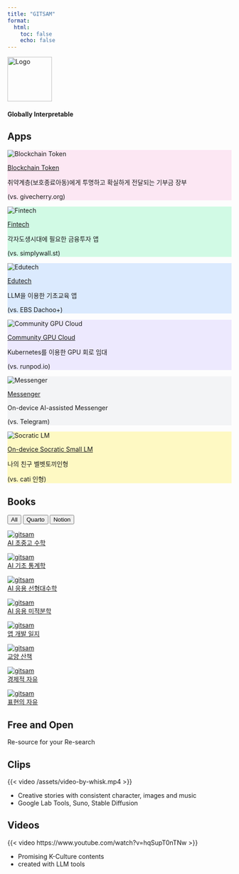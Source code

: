 ```yaml
---
title: "GITSAM"
format:
  html:
    toc: false
    echo: false
---
```


<div class="text-center">
  <img src="assets/logo.png" alt="Logo" width="100" height="100" />
  <h4>Globally Interpretable</h4><h3><span class="text blue"></span></h3>
</div>

<script>
  const words = ["Tech", "Science", "Art", "Math"];
  const colors = ["blue", "green", "yellow", "red"];
  const text = document.querySelector(".text");

  function* generator() {
    let index = 0;
    while (true) {
      yield index++;
      if (index >= words.length) index = 0;
    }
  }

  function printChar(word) {
    let i = 0;
    text.innerHTML = "";
    text.className = "text " + colors[words.indexOf(word)];
    const id = setInterval(() => {
      if (i >= word.length) {
        clearInterval(id);
        setTimeout(deleteChar, 800);
      } else {
        text.innerHTML += word[i];
        i++;
      }
    }, 150);
  }

  function deleteChar() {
    let word = text.innerHTML;
    let i = word.length;
    const id = setInterval(() => {
      if (i > 0) {
        text.innerHTML = word.substring(0, --i);
      } else {
        text.className = "text";
        printChar(words[gen.next().value]);
        clearInterval(id);
      }
    }, 100);
  }

  const gen = generator();
  printChar(words[gen.next().value]);
</script>

## Apps

<div class="feature-grid">

<div class="feature-card" style="background-color: #FCE7F3;">
  <img src="assets/logo-pink.png" alt="Blockchain Token" />
  <p class="feature-title">
    <a href="https://www.gitsam.com/">Blockchain Token</a>
  </p>
  <p class="feature-text">
    취약계층(보호종료아동)에게 투명하고 확실하게 전달되는 기부금 장부
  </p>
  <p class="feature-subtext">
    (vs. givecherry.org)
  </p>
</div>

<div class="feature-card" style="background-color: #D1FAE5;">
  <img src="assets/logo-green.png" alt="Fintech" />
  <p class="feature-title">
    <a href="https://www.gitsam.com/">Fintech</a>
  </p>
  <p class="feature-text">
    각자도생시대에 필요한 금융투자 앱
  </p>
  <p class="feature-subtext">
    (vs. simplywall.st)
  </p>
</div>

<div class="feature-card" style="background-color: #DBEAFE;">
  <img src="assets/logo-blue.png" alt="Edutech" />
  <p class="feature-title">
    <a href="https://www.gitsam.com/">Edutech</a>
  </p>
  <p class="feature-text">
    LLM을 이용한 기초교육 앱
  </p>
  <p class="feature-subtext">
    (vs. EBS Dachoo+)
  </p>
</div>

<div class="feature-card" style="background-color: #EDE9FE;">
  <img src="assets/logo-violet.png" alt="Community GPU Cloud" />
  <p class="feature-title">
    <a href="https://www.gitsam.com/">Community GPU Cloud</a>
  </p>
  <p class="feature-text">
    Kubernetes를 이용한 GPU 회로 임대
  </p>
  <p class="feature-subtext">
    (vs. runpod.io)
  </p>
</div>

<div class="feature-card" style="background-color: #F3F4F6;">
  <img src="assets/logo-gray.png" alt="Messenger" />
  <p class="feature-title">
    <a href="https://www.gitsam.com/">Messenger</a>
  </p>
  <p class="feature-text">
    On-device AI-assisted Messenger
  </p>
  <p class="feature-subtext">
    (vs. Telegram)
  </p>
</div>

<div class="feature-card" style="background-color: #FEF9C3;">
  <img src="assets/logo-yellow.png" alt="Socratic LM" />
  <p class="feature-title">
    <a href="https://www.gitsam.com/">On-device Socratic Small LM</a>
  </p>
  <p class="feature-text">
     나의 친구 벨벳토끼인형
  </p>
  <p class="feature-subtext">
    (vs. cati 인형)
  </p>
</div>

</div>

## Books

<!-- 태그 필터 버튼 -->
<div id="tag-filter">
  <button onclick="filterBooks('all')">All</button>
  <button onclick="filterBooks('quarto')">Quarto</button>
  <button onclick="filterBooks('notion')">Notion</button>
</div>

<div class="book-grid">

<div class="book-card" data-tags="quarto">
  <a href="book-ai-math/index.html" target="_blank">
    <img src="/assets/cover-math.png" alt="gitsam" />
    <div class="book-title">AI 초중고 수학</div>
  </a>
</div>

<div class="book-card" data-tags="quarto">
  <a href="book-ai-stats/index.html" target="_blank">
    <img src="/assets/cover-stats.png" alt="gitsam" />
    <div class="book-title">AI 기초 통계학</div>
  </a>
</div>

<div class="book-card" data-tags="quarto">
  <a href="book-ai-algebra/index.html" target="_blank">
    <img src="/assets/cover-algebra.png" alt="gitsam" />
    <div class="book-title">AI 응용 선형대수학</div>
  </a>
</div>

<div class="book-card" data-tags="quarto">
  <a href="book-ai-calculus/index.html" target="_blank">
    <img src="/assets/cover-calculus.png" alt="gitsam" />
    <div class="book-title">AI 응용 미적분학</div>
  </a>
</div>

<div class="book-card" data-tags="notion">
  <a href="https://gitsam.notion.site/1fbd716ee0de801a8a22e31dc6b9c719" target="_blank">
    <img src="/assets/cover-app-log.png" alt="gitsam" />
    <div class="book-title">앱 개발 일지</div>
  </a>
</div>

<div class="book-card" data-tags="notion">
  <a href="https://gitsam.notion.site/ab09bfb8292b464a846d55e7d3df7a8d?v=ac5787ddcbfe48958d3a8d2777c59c5c" target="_blank">
    <img src="/assets/cover-liberal-arts.png" alt="gitsam" />
    <div class="book-title">교양 산책</div>
  </a>
</div>

<div class="book-card" data-tags="notion">
  <a href="https://gitsam.notion.site/179d716ee0de8051bbadeac43a1600f1?v=20ad716ee0de8031afaf000cc3d2c6a1" target="_blank">
    <img src="/assets/cover-theory.png" alt="gitsam" />
    <div class="book-title">경제적 자유</div>
  </a>
</div>

<div class="book-card" data-tags="notion">
  <a href="https://gitsam.notion.site/20ad716ee0de80fdacd7fe3516c4b608?v=20ad716ee0de801ea051000ce11ecfac" target="_blank">
    <img src="/assets/cover-han.png" alt="gitsam" />
    <div class="book-title">표현의 자유</div>
  </a>
</div>

</div>

<script>
  function filterBooks(tag, btn) {
    const cards = document.querySelectorAll('.book-card');
    cards.forEach(card => {
      const tags = card.getAttribute('data-tags').split(' ');
      if (tag === 'all' || tags.includes(tag)) {
        card.style.display = 'block';
      } else {
        card.style.display = 'none';
      }
    });

    // === 버튼 활성화(active) 상태 관리 ===
    const buttons = document.querySelectorAll('#tag-filter button');
    buttons.forEach(b => b.classList.remove('active'));
    btn.classList.add('active');
  }
</script>


::: {.callout-note}

## Free and Open

Re-source for your Re-search

:::

::: {.panel-tabset}

## Clips

{{< video /assets/video-by-whisk.mp4 >}}

- Creative stories with consistent character, images and music
- Google Lab Tools, Suno, Stable Diffusion

## Videos

{{< video https://www.youtube.com/watch?v=hqSupT0nTNw >}}

- Promising K-Culture contents
- created with LLM tools

:::